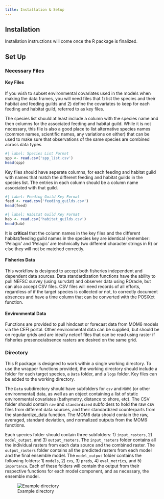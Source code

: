 ```yaml
---
title: Installation & Setup
---
```


## Installation 
Installation instructions will come once the R package is finalized. 

## Set Up
### Necessary Files
#### Key Files 
If you wish to subset environmental covariates used in the models when making the data frames, you will need files that 1) list the species and their habitat and feeding guilds and 2) define the covariates to keep for each feeding and habitat guild, referred to as key files. 

The species list should at least include a column with the species name and then columns for the associated feeding and habitat guild. While it is not necessary, this file is also a good place to list alternative species names (common names, scientific names, any variations on either) that can be used to make sure that observations of the same species are combined across data types. 

```r
#| label: Species List Format
spp <- read.csv('spp_list.csv')
head(spp)
```

Key files should have seperate columns, for each feeding and habitat guild with names that match the different feeding and habitat guilds in the species list. The entries in each column should be a column name associated with that guild.

```r
#| label: Feeding Guild Key Format
feed <- read.csv('feeding_guilds.csv')
head(feed)
```

```r
#| label: Habitat Guild Key Format
hab <- read.csv('habitat_guilds.csv')
head(hab)
```
It is **critical** that the column names in the key files and the different habitat/feeding guild names in the species key are identical (remember: 'Pelagic' and 'Pelagic ' are technically two different character strings in R) or else they will not be matched correctly. 

#### Fisheries Data
This workflow is designed to accept both fisheries independent and dependent data sources. Data standardization functions have the ability to pull NEFSC survey (using survdat) and observer data using ROracle, but can also accept CSV files. CSV files will need records of all efforts, regardless of if the target species is collected or not, to correctly document absences and have a time column that can be converted with the POSIXct function. 

#### Environmental Data
Functions are provided to pull hindcast or forecast data from MOM6 models via the CEFI portal. Other environmental data can be supplied, but should be on regular grids and are ideally netcdf files that can be read using raster if fisheries presence/absence rasters are desired on the same grid. 

### Directory 
This R package is designed to work within a single working directory. To use the wrapper functions provided, the working directory should include a folder for each target species, a `Data` folder, and a `logs` folder. Key files can be added to the working directory. 

The `Data` subdirectory should have subfolders for `csv` and `MOM6` (or other environmental) data, as well as an object containing a list of static environmental covariates (bathymetry, distance to shore, etc). The CSV folder should contain `raw` and `standardized` subfolders to hold the raw csv files from different data sources, and their standardized counterparts from the standardize_data function. The MOM6 data should contain the raw, averaged, standard deviation, and normalized outputs from the MOM6 functions. 

Each species folder should contain three subfolders: 1) `input_rasters`, 2) `model_output`, and 3) `output_rasters`. The `input_rasters` folder contains all the individual rasters from each data source and the combined raster. The `output_rasters` folder contains all the predicted rasters from each model and the final ensemble model. The `model_output` folder contains the following folders: 1) `models`, 2) `cvs`, 3) `preds`, 4) `eval_metrics`, and 5) `importance`. Each of these folders will contain the output from their respective functions for each model component, and as necessary, the ensemble model.

![Example directory](file directory.png)

